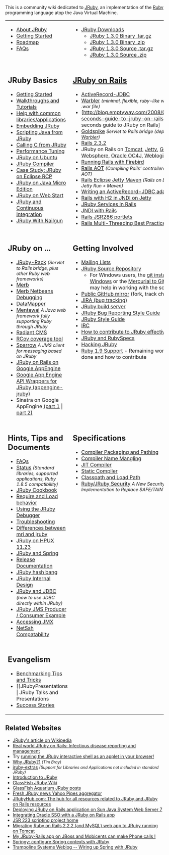 This is a community wiki dedicated to [http://jruby.org JRuby], an implementation of the [http://www.ruby-lang.org/en Ruby] programming language atop the Java Virtual Machine.

<table width="100%" cellpadding="10">

<tr valign="top">
<td>

* [[About JRuby]]
* [[Getting Started]]
* [[Roadmap]]
* [[FAQs]]

</td><td>

* [http://dist.codehaus.org/jruby JRuby Downloads]
** [http://dist.codehaus.org/jruby/1.3.0/jruby-bin-1.3.0.tar.gz JRuby 1.3.0 Binary .tar.gz]
** [http://dist.codehaus.org/jruby/1.3.0/jruby-bin-1.3.0.zip    JRuby 1.3.0 Binary .zip]
** [http://dist.codehaus.org/jruby/1.3.0/jruby-src-1.3.0.tar.gz JRuby 1.3.0 Source .tar.gz]
** [http://dist.codehaus.org/jruby/1.3.0/jruby-src-1.3.0.zip    JRuby 1.3.0 Source .zip]

</td>

</tr>
<tr valign="top">
<td>

==JRuby Basics==

* [[Getting Started]]
* [[Walkthroughs and Tutorials]]
* [[ApplicationsAndLibraries|Help with common libraries/applications]]
* [[Java Integration | Embedding JRuby]]
* [[Scripting Java from JRuby]]
* [[Calling C from JRuby]]
* [[Performance Tuning]]
* [[JRuby on Ubuntu]]
* [[JRuby Compiler]]
* [[Case_Study_JRuby on Eclipse RCP|Case Study: JRuby on Eclipse RCP]]
* [[JRuby on Java Micro Edition]]
* [[JRuby on Web Start]]
* [[JRuby and Continuous Integration]]
* [[JRuby With Nailgun]]
</td>
<td>

==[[JRuby on Rails]]==
* [[ActiveRecord-JDBC]]
* [[Warbler]] <span style="font-size:90%; font-style:italic">(minimal, flexible, ruby-like way to create .war file)</span>
* [http://blog.emptyway.com/2008/04/08/120-seconds-guide-to-jruby-on-rails| 120 seconds guide to JRuby on Rails]
* [[Goldspike]] <span style="font-size:90%; font-style:italic">Servlet to Rails bridge (deprecated, see [[Warbler]])</span>
* [[Rails_2_3_2|Rails 2.3.2]]
* JRuby on Rails on [http://atalks.prokhorenko.us/2009/02/ruby-on-rails-application-migrating.html Tomcat], [[JRuby on Rails on Jetty|Jetty]], [[JRuby on Rails in GlassFish|Glassfish]], [[JRuby on Rails on WebSphere|Websphere]], [http://wiki.oracle.com/page/JRuby+on+Rails%3A+Deploying+to+Oracle+Containers+for+Java+EE+%28OC4J%29 Oracle OC4J],  [[JRuby on Rails on BEA Weblogic|Weblogic]], [http://oddthesis.org/theses/jboss-rails JBoss]
* [[Running Rails with Firebird]]
* [[Rails AOT]] <span style="font-size:90%; font-style:italic">(Compiling Rails' controllers and models AOT)</span>
* [[Rails Eclipse Jetty Maven]] <span style="font-size:90%; font-style:italic">(Rails on Eclipse + Run Jetty Run + Maven)</span>
* [http://kofno.wordpress.com/2008/04/23/writing-an-activerecord-jdbc-adapter/ Writing an ActiveRecord-JDBC adapter]
* [[Rails with H2 in JNDI on Jetty]]
* [http://blarg.slackworks.com/posts/jruby-service-in-rails JRuby Services in Rails]
* [http://blarg.slackworks.com/posts/jndi-with-rails JNDI with Rails]
* [[Rails JSR286 portlets]]
* [[Rails Multi-Threading Best Practices]]
</td>

</tr>

<tr valign="top">
<td>

==JRuby on ...==
* [[JRuby Rack|JRuby-Rack]] <span style="font-size:90%; font-style:italic">(Servlet to Rails bridge, plus other Ruby web frameworks)</span>
* [[Merb|Merb]]
* [[Merb debugging with Netbeans 6_5|Merb Netbeans Debugging]]
* [[DataMapper|DataMapper]]
* [[Mentawai]] <span style="font-size:90%; font-style:italic">A Java web framework fully supporting Ruby through JRuby</span>
* [[Radiant_CMS|Radiant CMS]]
* [[RCov | RCov coverage tool]]
* [[Sparrow]] <span style="font-size:90%; font-style:italic">A JMS client for messaging based on JRuby</span>
* [http://olabini.com/blog/2009/04/jruby-on-rails-on-google-app-engine/ JRuby on Rails on Google AppEngine]
* [http://code.google.com/p/appengine-jruby/ Google App Engine API Wrappers for JRuby (appengine-jruby)]
* Sinatra on Google AppEngine [http://blog.bigcurl.de/2009/04/running-sinatra-apps-on-google.html (part 1] | [http://dev.massivebraingames.com/past/2009/4/15/writing_sinatra_apps_for_google/ part 2)]
</td>

<td>

==Getting Involved==

* [[Mailing Lists]]
* [http://kenai.com/projects/jruby/sources/main/show JRuby Source Repository]
** For Windows users, the [http://code.google.com/p/msysgit/ git installer for Windows] or the [http://wiki.github.com/schacon/hg-git Mercurial to Git bridge] may help in working with the source
* [http://github.com/jruby/jruby/tree/master Public GitHub mirror] (fork, track changes)
* [http://jira.codehaus.org/browse/JRUBY JIRA (bug tracking)]
* [http://jruby.headius.com:8080/hudson/ JRuby build server]
* [[JRuby Bug Reporting Style Guide]]
* [[JRuby Style Guide]]
* [[IRC]]
* [http://blog.emptyway.com/2008/03/27/how-to-contribute-to-jruby-effectively How to contribute to JRuby effectively]
* [[JRuby and RubySpecs]]
* [[Hacking JRuby]]
* [[Ruby 1_9 Support|Ruby 1.9 Support]] - Remaining work to be done and how to contribute
</td>

</tr>

<tr valign="top">
<td>

==Hints, Tips and Documents==

* [[FAQs]]
* [[Status]]  <span style="font-size:90%; font-style:italic">(Standard libraries, supported applications, Ruby 1.8.5 compatibility)</span>
* [[JRuby Cookbook]]
* [[Require and Load behavior]]
* [[Using the JRuby Debugger]]
* [[Troubleshooting]]
* [[Differences between mri and jruby]]
* [[JRuby on HPUX 11_23|JRuby on HPUX 11.23]]
* [[Spring | JRuby and Spring]]
* [[Release Documentation]]
* [[JRuby hash bang]]
* [[JRuby Internal Design]]
* [[JDBC | JRuby and JDBC]] <span style="font-size:90%; font-style:italic">(how to use JDBC directly within JRuby)</span>
* [http://blog.dberg.org/2008/07/jms-jruby-producer-and-consumer.html JRuby JMS Producer / Consumer Example]
* [[Accessing JMX]]
* [[NetSsh Compatability]]
</td>

<td>

==Specifications==

* [[Compiler Packaging and Pathing]]
* [[Compiler Name Mangling]]
* [[JIT Compiler]]
* [[Static Compiler]]
* [[Classpath and Load Path]]
* [[Ruby_JRuby Security|Ruby/JRuby Security]] <span style="font-size:90%; font-style:italic">A New Security Implementation to Replace SAFE/TAINT)</span>
</td>

</tr>

<tr valign="top">
<td>
== Evangelism ==
* [[Benchmarking Tips and Tricks]]
* [[JRubyPresentations | JRuby Talks and Presentations
* [[Success Stories]]

</td>
<td></td>
</tr>
</table>

==Related Websites==

* [http://en.wikipedia.org/wiki/JRuby JRuby's article on Wikipedia]
* [http://www.infoq.com/news/2008/05/csi-disease-management-jruby Real world JRuby on Rails: Infectious disease reporting and management]
* Try [http://kessel.ilrt.bris.ac.uk/~pldms/2006/12/jruby-applet.html running the JRuby interactive shell as an applet in your browser!]
* [http://www.tbray.org/ongoing/When/200x/2006/08/17/JRuby Why JRuby?][http://www.usome.com] <span style="font-size:90%; font-style:italic">(Tim Bray)</span>
* [http://rubyforge.org/projects/jruby-extras jruby-extras] <span style="font-size:90%; font-style:italic">(Support for Libraries and Applications not included in standard JRuby)</span>
* [http://www.ociweb.com/jnb/jnbApr2007.html Introduction to JRuby]
* [http://wiki.glassfish.java.net/Wiki.jsp?page=JRuby GlassFish JRuby Wiki]
* [http://blogs.sun.com/theaquarium/tags/jruby GlassFish Aquarium JRuby posts]
* [http://pipes.yahoo.com/pipes/pipe.info?_id=oCCxOv9w3BGq_aM_1vC6Jw Fresh JRuby news Yahoo Pipes aggregator]
* [http://www.jrubyhub.com JRubyHub.com: The hub for all resources related to JRuby and JRuby on Rails resources]
* [http://blogs.sun.com/sabada/entry/deploying_jruby_on_rails_war Deploying JRuby on Rails application on Sun Java System Web Server 7]
* [http://wiki.oracle.com/page/JRuby+on+Rails%3A+Oracle+SSO+Integration Integrating Oracle SSO with a JRuby on Rails app]
* [https://scripting.dev.java.net/ JSR 223 scripting project home]
* [http://atalks.prokhorenko.us/2009/02/ruby-on-rails-application-migrating.html Migrating Ruby on Rails 2.2.2 (and MySQL) web app to JRuby running on Tomcat]
* [http://jeanderuelle.blogspot.com/2009/03/my-jruby-rails-app-on-jboss-can-make.html My JRuby-Rails app on JBoss and Mobicents can make Phone calls !]
* [http://code.trampolinesystems.com/springy Springy: configure Spring contexts with JRuby]
* [http://www.trampolinesystems.com/weblog/wiring-up-spring-with-jruby/  Trampoline Systems Weblog -- Wiring up Spring with JRuby]
